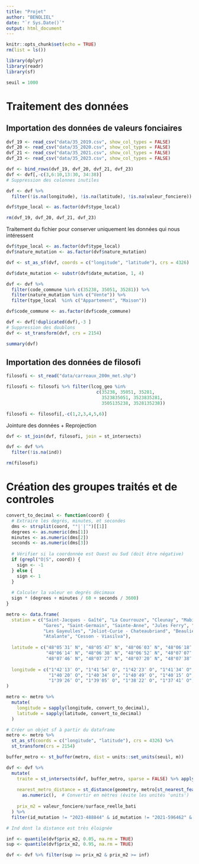 ```yaml
---
title: "Projet"
author: "BENOLIEL"
date: "`r Sys.Date()`"
output: html_document
---
```


```r
knitr::opts_chunk$set(echo = TRUE)
rm(list = ls())

library(dplyr)
library(readr)
library(sf)

seuil = 1000
```

# Traitement des données

## Importation des données de valeurs fonciaires

```r

dvf_19 <- read_csv("data/35_2019.csv", show_col_types = FALSE)
dvf_20 <- read_csv("data/35_2020.csv", show_col_types = FALSE)
dvf_21 <- read_csv("data/35_2021.csv", show_col_types = FALSE)
dvf_23 <- read_csv("data/35_2023.csv", show_col_types = FALSE)

dvf <- bind_rows(dvf_19, dvf_20, dvf_21, dvf_23)
dvf <- dvf[,-c(3,6:10,13:30, 34:38)]
# Suppression des colonnes inutiles

dvf <- dvf %>%
  filter(!is.na(longitude), !is.na(latitude), !is.na(valeur_fonciere))

dvf$type_local <- as.factor(dvf$type_local)

rm(dvf_19, dvf_20, dvf_21, dvf_23)
```

Traitement du fichier pour conserver uniquement les données qui nous intéressent

```r
dvf$type_local <- as.factor(dvf$type_local)
dvf$nature_mutation <- as.factor(dvf$nature_mutation)

dvf <- st_as_sf(dvf, coords = c("longitude", "latitude"), crs = 4326) 

dvf$date_mutation <- substr(dvf$date_mutation, 1, 4)

dvf <- dvf %>% 
  filter(code_commune %in% c(35238, 35051, 35281)) %>% 
  filter(nature_mutation %in% c("Vente")) %>% 
  filter(type_local  %in% c("Appartement", "Maison"))

dvf$code_commune <- as.factor(dvf$code_commune)

dvf <- dvf[!duplicated(dvf),-3 ]
# Suppression des doublons
dvf <- st_transform(dvf, crs = 2154)

summary(dvf)
```

## Importation des données de filosofi

```r
filosofi <- st_read("data/carreaux_200m_met.shp")

filosofi <- filosofi %>% filter(lcog_geo %in% 
                                  c(35238, 35051, 35281,
                                    3523835051, 3523835281,
                                    3505135238, 3528135238))

filosofi <- filosofi[,-c(1,2,3,4,5,6)]
```

Jointure des données + Reprojection

```r
dvf <- st_join(dvf, filosofi, join = st_intersects)

dvf <- dvf %>%
  filter(!is.na(ind))

rm(filosofi)
```

# Création des groupes traités et de controles

```r
convert_to_decimal <- function(coord) {
  # Extraire les degrés, minutes, et secondes
  dms <- strsplit(coord, "°|′|″")[[1]]
  degrees <- as.numeric(dms[1])
  minutes <- as.numeric(dms[2])
  seconds <- as.numeric(dms[3])
  
  # Vérifier si la coordonnée est Ouest ou Sud (doit être négative)
  if (grepl("O|S", coord)) {
    sign <- -1
  } else {
    sign <- 1
  }
  
  # Calculer la valeur en degrés décimaux
  sign * (degrees + minutes / 60 + seconds / 3600)
}

metro <- data.frame(
  station = c("Saint-Jacques - Gaîté", "La Courrouze", "Cleunay", "Mabilais", "Colombier",
              "Gares", "Saint-Germain", "Sainte-Anne", "Jules Ferry", "Gros-Chêne", 
              "Les Gayeulles", "Joliot-Curie - Chateaubriand", "Beaulieu - Université",
              "Atalante", "Cesson - Viasilva"),
  
  latitude = c("48°05′31″ N", "48°05′47″ N", "48°06′03″ N", "48°06′18″ N", "48°06′21″ N",
               "48°06′14″ N", "48°06′38″ N", "48°06′52″ N", "48°07′07″ N", "48°07′30″ N",
               "48°07′46″ N", "48°07′27″ N", "48°07′20″ N", "48°07′38″ N", "48°07′54″ N"),
  
  longitude = c("1°42′13″ O", "1°41′54″ O", "1°42′23″ O", "1°41′34″ O", "1°40′55″ O",
                "1°40′20″ O", "1°40′34″ O", "1°40′49″ O", "1°40′15″ O", "1°39′52″ O",
                "1°39′26″ O", "1°39′05″ O", "1°38′22″ O", "1°37′41″ O", "1°37′12″ O")
)

metro <- metro %>%
  mutate(
    longitude = sapply(longitude, convert_to_decimal),
    latitude = sapply(latitude, convert_to_decimal)
  )

# Créer un objet sf à partir du dataframe
metro <- metro %>%
  st_as_sf(coords = c("longitude", "latitude"), crs = 4326) %>% 
  st_transform(crs = 2154)

buffer_metro <- st_buffer(metro, dist = units::set_units(seuil, m))

dvf <- dvf %>%
  mutate(
    traite = st_intersects(dvf, buffer_metro, sparse = FALSE) %>% apply(1, any),
    
    nearest_metro_distance = st_distance(geometry, metro[st_nearest_feature(geometry, metro), ], by_element = TRUE) %>%
      as.numeric(),  # Convertir en mètres (évite les unités 'units')
    
    prix_m2 = valeur_fonciere/surface_reelle_bati
  ) %>% 
  filter(id_mutation != "2023-488844" & id_mutation != "2021-596462" & id_mutation != "2021-595984")

# Ind dont la distance est très éloignée

inf <- quantile(dvf$prix_m2, 0.05, na.rm = TRUE)
sup <- quantile(dvf$prix_m2, 0.95, na.rm = TRUE)

dvf <- dvf %>% filter(sup >= prix_m2 & prix_m2 >= inf)
```

